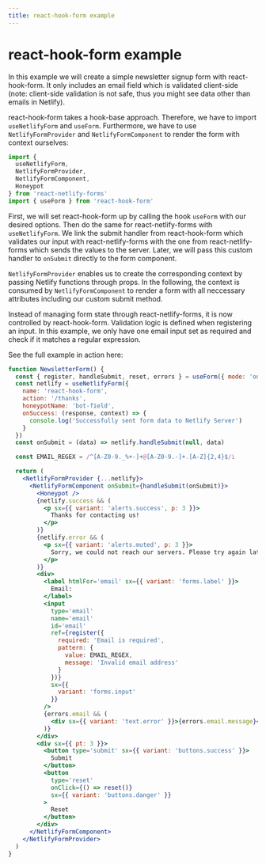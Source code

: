 ```yaml
---
title: react-hook-form example
---
```


# react-hook-form example

In this example we will create a simple newsletter signup form with react-hook-form. It only includes an email field which is validated client-side (note: client-side validation is not safe, thus you might see data other than emails in Netlify).

react-hook-form takes a hook-base approach. Therefore, we have to import `useNetlifyForm` and `useForm`. Furthermore, we have to use `NetlifyFormProvider` and `NetlifyFormComponent` to render the form with context ourselves:

```js
import {
  useNetlifyForm,
  NetlifyFormProvider,
  NetlifyFormComponent,
  Honeypot
} from 'react-netlify-forms'
import { useForm } from 'react-hook-form'
```

First, we will set react-hook-form up by calling the hook `useForm` with our desired options. Then do the same for react-netlify-forms with `useNetlifyForm`. We link the submit handler from react-hook-form which validates our input with react-netlify-forms with the one from react-netlify-forms which sends the values to the server. Later, we will pass this custom handler to `onSubmit` directly to the form component.

`NetlifyFormProvider` enables us to create the corresponding context by passing Netlify functions through props. In the following, the context is consumed by `NetlifyFormComponent` to render a form with all neccessary attributes including our custom submit method.

Instead of managing form state through react-netlify-forms, it is now controlled by react-hook-form. Validation logic is defined when registering an input. In this example, we only have one email input set as required and check if it matches a regular expression.

See the full example in action here:

```jsx live
function NewsletterForm() {
  const { register, handleSubmit, reset, errors } = useForm({ mode: 'onBlur' })
  const netlify = useNetlifyForm({
    name: 'react-hook-form',
    action: '/thanks',
    honeypotName: 'bot-field',
    onSuccess: (response, context) => {
      console.log('Successfully sent form data to Netlify Server')
    }
  })
  const onSubmit = (data) => netlify.handleSubmit(null, data)

  const EMAIL_REGEX = /^[A-Z0-9._%+-]+@[A-Z0-9.-]+.[A-Z]{2,4}$/i

  return (
    <NetlifyFormProvider {...netlify}>
      <NetlifyFormComponent onSubmit={handleSubmit(onSubmit)}>
        <Honeypot />
        {netlify.success && (
          <p sx={{ variant: 'alerts.success', p: 3 }}>
            Thanks for contacting us!
          </p>
        )}
        {netlify.error && (
          <p sx={{ variant: 'alerts.muted', p: 3 }}>
            Sorry, we could not reach our servers. Please try again later.
          </p>
        )}
        <div>
          <label htmlFor='email' sx={{ variant: 'forms.label' }}>
            Email:
          </label>
          <input
            type='email'
            name='email'
            id='email'
            ref={register({
              required: 'Email is required',
              pattern: {
                value: EMAIL_REGEX,
                message: 'Invalid email address'
              }
            })}
            sx={{
              variant: 'forms.input'
            }}
          />
          {errors.email && (
            <div sx={{ variant: 'text.error' }}>{errors.email.message}</div>
          )}
        </div>
        <div sx={{ pt: 3 }}>
          <button type='submit' sx={{ variant: 'buttons.success' }}>
            Submit
          </button>
          <button
            type='reset'
            onClick={() => reset()}
            sx={{ variant: 'buttons.danger' }}
          >
            Reset
          </button>
        </div>
      </NetlifyFormComponent>
    </NetlifyFormProvider>
  )
}
```
